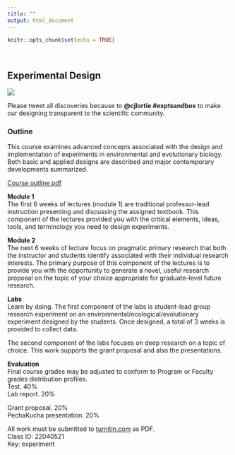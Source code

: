 ```yaml
---
title: ""
output: html_document
---
```


```r
knitr::opts_chunk$set(echo = TRUE)
```
<br>

## Experimental Design  

![](./rey.jpeg)  

Please tweet all discoveries because to **@cjlortie #exptsandbox** to make our designing transparent to the scientific community.    

### Outline      
This course examines advanced concepts associated with the design and implementation of experiments in environmental and evolutionary biology. Both basic and applied designs are described and major contemporary developments summarized.  

[Course outline pdf](https://github.com/cjlortie/experimentsandbox/blob/master/BIOL3250-2019.pdf)  

**Module 1**  
The first 6 weeks of lectures (module 1) are traditional professor-lead instruction presenting and discussing the assigned textbook.  This component of the lectures provided you with the critical elements, ideas, tools, and terminology you need to design experiments.  

**Module 2**  
The next 6 weeks of lecture focus on pragmatic primary research that both the instructor and students identify associated with their individual research interests.  The primary purpose of this component of the lectures is to provide you with the opportunity to generate a novel, useful research proposal on the topic of your choice appropriate for graduate-level future research.  

**Labs**    
Learn by doing.  The first component of the labs is student-lead group research experiment on an environmental/ecological/evolutionary experiment designed by the students.  Once designed, a total of 3 weeks is provided to collect data.  

The second component of the labs focuses on deep research on a topic of choice. This work supports the grant proposal and also the presentations.   

**Evaluation**  
Final course grades may be adjusted to conform to Program or Faculty grades distribution profiles.   
Test. 40%  
Lab report. 20%  

Grant proposal. 20%  
PechaKucha presentation. 20%  

All work must be submitted to [turnitin.com](https://www.turnitin.com) as PDF.  
Class ID: 22040521  
Key: experiment  



